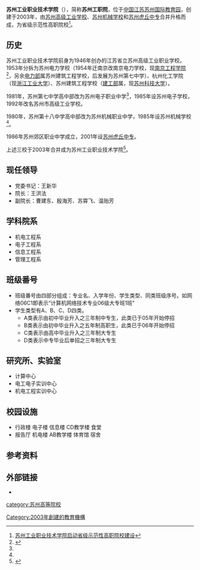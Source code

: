 {{not|苏州工业园区职业技术学院|苏州工业园区工业技术学校}}{{高校
| name = 苏州工业职业技术学院
| image = [[文件:苏州工业职业技术学院校徽.jpg|230px]]
| logo = 
| motto = 我在乎你
| rector = 马长世
| type = 公有高职高专
| established = 2003年
| location = [[中华人民共和国|中华人民共和国]][[江苏省|江苏省]][[苏州市|苏州市]][[吴中区|吴中区]][[国际教育园|国际教育园]]
| students = 8000人
| staff = 470人
| campus = 市郊
| address = 
| telephone = 
| area = 500亩
| sports = 
| website = 
}}
'''苏州工业职业技术学院'''（{{lang-en|Suzhou Vocational Institute of Industrial Technology}}），简称'''苏州工职院'''，位于[[中国|中国]][[江苏|江苏]][[苏州|苏州]][[国际教育园|国际教育园]]，创建于2003年，由[[苏州高级工业学校|苏州高级工业学校]]、[[苏州机械学校|苏州机械学校]]和[[苏州虎丘中专|苏州虎丘中专]]合并升格而成，为省级示范性高职院校<ref>[http://news.cntv.cn/20120414/100234.shtml 苏州工业职业技术学院启动省级示范性高职院校建设]</ref>。

== 历史 ==
苏州工业职业技术学院前身为1946年创办的江苏省立苏州高级工业职业学校。1953年分拆为苏州电力学校（1954年迁南京改南京电力学校，现[[南京工程学院|南京工程学院]]<ref name='G'>{{cite book |author1=苏州市教育局《苏州教育志》编纂组 |coauthors=徐世仁  叶亚廉 |title=《苏州教育志》 |date=1991-06 |publisher=上海三联书店出版社 |isbn=7-5426-0481-3 |edition=第1版}}</ref>，另余[[中华人民共和国电力部|电力部]]属苏州建筑工程学校，后发展为苏州第七中学）、杭州化工学院（现[[浙江工业大学|浙江工业大学]]）、苏州建筑工程学校（[[中华人民共和国建筑工程部|建工部]]属，现[[苏州科技大学|苏州科技大学]]）。

1981年，苏州第七中学高中部改为苏州电子职业中学<ref name='G' />，1985年设苏州电子学校，1992年改名苏州市高级工业学校。

1980年，苏州第十八中学高中部改为苏州机械职业中学，1985年设苏州机械学校<ref name='G' />。

1986年苏州郊区职业中学成立，2001年设[[苏州虎丘中专|苏州虎丘中专]]。

上述三校于2003年合并成为苏州工业职业技术学院<ref>{{Cite book|title=《苏州市志（1986-2005）》|last=|first=|publisher=江苏凤凰科学技术出版社|year=2014.12|isbn=9787553738857|location=|pages=1693|chapter=}}</ref>。

==现任领导==
*党委书记：王新华
*院长：王洪法
*副院长：曹建东、殷海芳、苏霄飞、温贻芳

==学科院系==
*机电工程系 
*电子工程系 
*信息工程系 
*管理工程系 

==班级番号==
*班级番号由四部分组成：专业名、入学年份、学生类型、同类班级序号。如网络06C1即表示“计算机网络技术专业06级大专班1班”
*学生类型有A、B、C、D四类。
**A类表示由初中毕业升入之三年制中专生，此类已于05年开始停招
**B类表示由初中毕业升入之五年制高职生，此类已于06年开始停招
**C类表示由高中毕业升入之三年制大专生
**D类表示中专毕业后单招之三年制大专生

==研究所、实验室==
*计算中心 
*电工电子实训中心  
*机电工程实训中心

==校园设施==
*行政楼 电子楼 信息楼 CD教学楼 食堂
*报告厅 机电楼 AB教学楼 体育馆 宿舍

==参考资料==
{{refs}}

== 外部链接 ==
*{{official}}

{{江苏高等院校}}
[[category:苏州高等院校|category:苏州高等院校]]
[[Category:2003年創建的教育機構|Category:2003年創建的教育機構]]